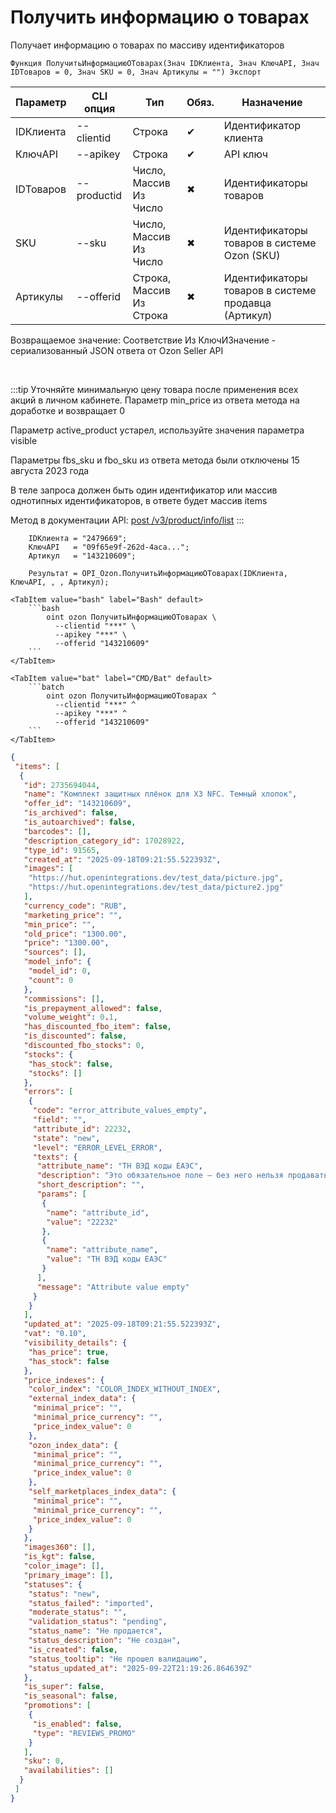 ﻿---
sidebar_position: 3
description: Получить информацию о товарах и другие функции для работы с Ozon в Открытом пакете интеграций - бесплатной open-source библиотеке интеграций для 1С:Предприятие 8, OneScript и CLI
keywords: [1C, 1С, 1С:Предприятие, 1С:Предприятие 8.3, API, Интеграция, Сервисы, Обмен, OneScript, CLI, Ozon]
---


# Получить информацию о товарах
 Получает информацию о товарах по массиву идентификаторов



`Функция ПолучитьИнформациюОТоварах(Знач IDКлиента, Знач КлючAPI, Знач IDТоваров = 0, Знач SKU = 0, Знач Артикулы = "") Экспорт`

  | Параметр | CLI опция | Тип | Обяз. | Назначение |
  |-|-|-|-|-|
  | IDКлиента | --clientid | Строка | &#x2714; | Идентификатор клиента |
  | КлючAPI | --apikey | Строка | &#x2714; | API ключ |
  | IDТоваров | --productid | Число, Массив Из Число | &#x2716; | Идентификаторы товаров |
  | SKU | --sku | Число, Массив Из Число | &#x2716; | Идентификаторы товаров в системе Ozon (SKU) |
  | Артикулы | --offerid | Строка, Массив Из Строка | &#x2716; | Идентификаторы товаров в системе продавца (Артикул) |

  
  Возвращаемое значение:   Соответствие Из КлючИЗначение - сериализованный JSON ответа от Ozon Seller API

<br/>

:::tip
Уточняйте минимальную цену товара после применения всех акций в личном кабинете. Параметр min_price из ответа метода на доработке и возвращает 0

Параметр active_product устарел, используйте значения параметра visible

Параметры fbs_sku и fbo_sku из ответа метода были отключены 15 августа 2023 года

В теле запроса должен быть один идентификатор или массив однотипных идентификаторов, в ответе будет массив items

Метод в документации API: [post /v3/product/info/list](https://docs.ozon.ru/api/seller/#operation/ProductAPI_GetProductInfoList)
:::
<br/>


```bsl title="Пример использования для 1С:Предприятие/OneScript"
    IDКлиента = "2479669";
    КлючAPI   = "09f65e9f-262d-4aca...";
    Артикул   = "143210609";

    Результат = OPI_Ozon.ПолучитьИнформациюОТоварах(IDКлиента, КлючAPI, , , Артикул);
```
    

 <Tabs>
  
    <TabItem value="bash" label="Bash" default>
        ```bash
            oint ozon ПолучитьИнформациюОТоварах \
              --clientid "***" \
              --apikey "***" \
              --offerid "143210609"
        ```
    </TabItem>
  
    <TabItem value="bat" label="CMD/Bat" default>
        ```batch
            oint ozon ПолучитьИнформациюОТоварах ^
              --clientid "***" ^
              --apikey "***" ^
              --offerid "143210609"
        ```
    </TabItem>
</Tabs>


```json title="Результат"
{
 "items": [
  {
   "id": 2735694044,
   "name": "Комплект защитных плёнок для X3 NFC. Темный хлопок",
   "offer_id": "143210609",
   "is_archived": false,
   "is_autoarchived": false,
   "barcodes": [],
   "description_category_id": 17028922,
   "type_id": 91565,
   "created_at": "2025-09-18T09:21:55.522393Z",
   "images": [
    "https://hut.openintegrations.dev/test_data/picture.jpg",
    "https://hut.openintegrations.dev/test_data/picture2.jpg"
   ],
   "currency_code": "RUB",
   "marketing_price": "",
   "min_price": "",
   "old_price": "1300.00",
   "price": "1300.00",
   "sources": [],
   "model_info": {
    "model_id": 0,
    "count": 0
   },
   "commissions": [],
   "is_prepayment_allowed": false,
   "volume_weight": 0.1,
   "has_discounted_fbo_item": false,
   "is_discounted": false,
   "discounted_fbo_stocks": 0,
   "stocks": {
    "has_stock": false,
    "stocks": []
   },
   "errors": [
    {
     "code": "error_attribute_values_empty",
     "field": "",
     "attribute_id": 22232,
     "state": "new",
     "level": "ERROR_LEVEL_ERROR",
     "texts": {
      "attribute_name": "ТН ВЭД коды ЕАЭС",
      "description": "Это обязательное поле — без него нельзя продавать товар. Заполните поле и пересохраните карточку. Если редактируете через XLS-шаблон, скачайте его заново",
      "short_description": "",
      "params": [
       {
        "name": "attribute_id",
        "value": "22232"
       },
       {
        "name": "attribute_name",
        "value": "ТН ВЭД коды ЕАЭС"
       }
      ],
      "message": "Attribute value empty"
     }
    }
   ],
   "updated_at": "2025-09-18T09:21:55.522393Z",
   "vat": "0.10",
   "visibility_details": {
    "has_price": true,
    "has_stock": false
   },
   "price_indexes": {
    "color_index": "COLOR_INDEX_WITHOUT_INDEX",
    "external_index_data": {
     "minimal_price": "",
     "minimal_price_currency": "",
     "price_index_value": 0
    },
    "ozon_index_data": {
     "minimal_price": "",
     "minimal_price_currency": "",
     "price_index_value": 0
    },
    "self_marketplaces_index_data": {
     "minimal_price": "",
     "minimal_price_currency": "",
     "price_index_value": 0
    }
   },
   "images360": [],
   "is_kgt": false,
   "color_image": [],
   "primary_image": [],
   "statuses": {
    "status": "new",
    "status_failed": "imported",
    "moderate_status": "",
    "validation_status": "pending",
    "status_name": "Не продается",
    "status_description": "Не создан",
    "is_created": false,
    "status_tooltip": "Не прошел валидацию",
    "status_updated_at": "2025-09-22T21:19:26.864639Z"
   },
   "is_super": false,
   "is_seasonal": false,
   "promotions": [
    {
     "is_enabled": false,
     "type": "REVIEWS_PROMO"
    }
   ],
   "sku": 0,
   "availabilities": []
  }
 ]
}
```
